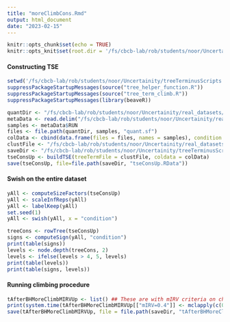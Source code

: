 ```yaml
---
title: "moreClimbCons.Rmd"
output: html_document
date: "2023-02-15"
---
```


```r
knitr::opts_chunk$set(echo = TRUE)
knitr::opts_knit$set(root.dir = '/fs/cbcb-lab/rob/students/noor/Uncertainity/treeTerminusScripts')
```

#### Constructing TSE
```r
setwd('/fs/cbcb-lab/rob/students/noor/Uncertainity/treeTerminusScripts')
suppressPackageStartupMessages(source("tree_helper_function.R"))
suppressPackageStartupMessages(source("tree_term_climb.R"))
suppressPackageStartupMessages(library(beaveR))

quantDir <- "/fs/cbcb-lab/rob/students/noor/Uncertainity/real_datasets/GSE100505_EDL_MAST/sal_out/mode_gcbias=True/posttype=gibbs_npost=100_tf=100"
metaData <- read.delim("/fs/cbcb-lab/rob/students/noor/Uncertainity/real_datasets/GSE100505_EDL_MAST/SRR_Acc_List.txt")
samples <- metaData$RUN
files <- file.path(quantDir, samples, "quant.sf")
colData <- cbind(data.frame(files = files, names = samples), condition = as.factor(metaData$TissueName))
clustFile <- "/fs/cbcb-lab/rob/students/noor/Uncertainity/real_datasets/GSE100505_EDL_MAST/term_out/mode_gcbias=True/posttype=gibbs_npost=100_tf=100/no_threshold0/cluster_nwk.txt"
saveDir <- "/fs/cbcb-lab/rob/students/noor/Uncertainity/treeTerminusScripts/environment/real_datasets/GSE100505_EDL_MAST/mode_gcbias=True/posttype=gibbs_npost=100_tf=100/DE"
tseConsUp <- buildTSE(treeTermFile = clustFile, coldata = colData)
save(tseConsUp, file=file.path(saveDir, "tseConsUp.RData"))
```

#### Swish on the entire dataset
```r
yAll <- computeSizeFactors(tseConsUp)
yAll <- scaleInfReps(yAll)
yAll <- labelKeep(yAll)
set.seed(1)
yAll <- swish(yAll, x = "condition")
```

```r
treeCons <- rowTree(tseConsUp)
signs <- computeSign(yAll, "condition")
print(table(signs))
levels <- node.depth(treeCons, 2)
levels <- ifelse(levels > 4, 5, levels)
print(table(levels))
print(table(signs, levels))
```

#### Running climbing procedure
```r
tAfterBHMoreClimbMIRVUp <- list() ## These are with mIRV criteria on child only
print(system.time(tAfterBHMoreClimbMIRVUp[["mIRV=0.4"]] <- mclapply(c(0.01, 0.05, 0.1), function(alpha) climbMax(yAll, treeCons, 0.4, alpha, signs, cores=3), mc.cores=3)))
save(tAfterBHMoreClimbMIRVUp, file = file.path(saveDir, "tAfterBHMoreClimbMIRVUp.RData"))
```